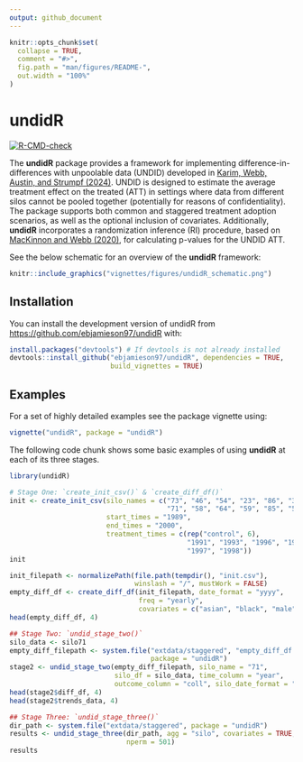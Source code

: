```yaml
---
output: github_document
---
```


<!-- README.md is generated from README.Rmd. Please edit that file -->

```r
knitr::opts_chunk$set(
  collapse = TRUE,
  comment = "#>",
  fig.path = "man/figures/README-",
  out.width = "100%"
)
```

# undidR

<!-- badges: start -->
[![R-CMD-check](https://github.com/ebjamieson97/undidR/actions/workflows/R-CMD-check.yaml/badge.svg)](https://github.com/ebjamieson97/undidR/actions/workflows/R-CMD-check.yaml)
<!-- badges: end -->

The **undidR** package provides a framework for implementing difference-in-differences with unpoolable data (UNDID) developed in [Karim, Webb, Austin, and Strumpf (2024)](https://arxiv.org/abs/2403.15910v2). UNDID is designed to estimate the average treatment effect on the treated (ATT) in settings where data from different silos cannot be pooled together (potentially for reasons of confidentiality). The package supports both common and staggered treatment adoption scenarios, as well as the optional inclusion of covariates. Additionally, **undidR** incorporates a randomization inference (RI) procedure, based on [MacKinnon and Webb (2020)](https://doi.org/10.1016/j.jeconom.2020.04.024), for calculating p-values for the UNDID ATT.

See the below schematic for an overview of the **undidR** framework:
```r
knitr::include_graphics("vignettes/figures/undidR_schematic.png")
```
## Installation

You can install the development version of undidR from [https://github.com/ebjamieson97/undidR](https://github.com/ebjamieson97/undidR) with:

``` r
install.packages("devtools") # If devtools is not already installed
devtools::install_github("ebjamieson97/undidR", dependencies = TRUE,
                         build_vignettes = TRUE)
```

## Examples

For a set of highly detailed examples see the package vignette using:
```r
vignette("undidR", package = "undidR")
```

The following code chunk shows some basic examples of using **undidR** at each of its three stages.
```r
library(undidR)

# Stage One: `create_init_csv()` & `create_diff_df()`
init <- create_init_csv(silo_names = c("73", "46", "54", "23", "86", "32",
                                       "71", "58", "64", "59", "85", "57"),
                        start_times = "1989",
                        end_times = "2000",
                        treatment_times = c(rep("control", 6),
                                            "1991", "1993", "1996", "1997",
                                            "1997", "1998"))
init

init_filepath <- normalizePath(file.path(tempdir(), "init.csv"),
                               winslash = "/", mustWork = FALSE)
empty_diff_df <- create_diff_df(init_filepath, date_format = "yyyy",
                                freq = "yearly",
                                covariates = c("asian", "black", "male"))
head(empty_diff_df, 4)

## Stage Two: `undid_stage_two()`
silo_data <- silo71
empty_diff_filepath <- system.file("extdata/staggered", "empty_diff_df.csv",
                                   package = "undidR")
stage2 <- undid_stage_two(empty_diff_filepath, silo_name = "71",
                          silo_df = silo_data, time_column = "year",
                          outcome_column = "coll", silo_date_format = "yyyy")
head(stage2$diff_df, 4)
head(stage2$trends_data, 4)

## Stage Three: `undid_stage_three()`
dir_path <- system.file("extdata/staggered", package = "undidR")
results <- undid_stage_three(dir_path, agg = "silo", covariates = TRUE,
                             nperm = 501)
results
```
